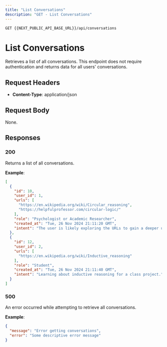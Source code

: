 ```yaml
---
title: "List Conversations"
description: "GET - List Conversations"
---
```

```
GET {{NEXT_PUBLIC_API_BASE_URL}}/api/conversations
```

# List Conversations

Retrieves a list of all conversations.
This endpoint does not require authentication and returns data for all users' conversations.

## Request Headers

- **Content-Type**: application/json

## Request Body
None.

## Responses

### 200
Returns a list of all conversations.

**Example**:  
```json
[
  {
    "id": 10,
    "user_id": 1,
    "urls": [
      "https://en.wikipedia.org/wiki/Circular_reasoning",
      "https://helpfulprofessor.com/circular-logic/"
    ],
    "role": "Psychologist or Academic Researcher",
    "created_at": "Tue, 26 Nov 2024 21:11:20 GMT",
    "intent": "The user is likely exploring the URLs to gain a deeper understanding of circular logic, particularly its implications in psychology and how it manifests in everyday reasoning, despite not being interested in the relationship between premises and conclusions."
  },
  {
    "id": 12,
    "user_id": 2,
    "urls": [
      "https://en.wikipedia.org/wiki/Inductive_reasoning"
    ],
    "role": "Student",
    "created_at": "Tue, 26 Nov 2024 21:11:40 GMT",
    "intent": "Learning about inductive reasoning for a class project."
  }
]
```

### 500
An error occurred while attempting to retrieve all conversations.

**Example**:  
```json
{
  "message": "Error getting conversations",
  "error": "Some descriptive error message"
}
```